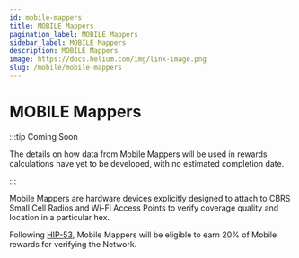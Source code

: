 ```yaml
---
id: mobile-mappers
title: MOBILE Mappers
pagination_label: MOBILE Mappers
sidebar_label: MOBILE Mappers
description: MOBILE Mappers
image: https://docs.helium.com/img/link-image.png
slug: /mobile/mobile-mappers
---
```



# MOBILE Mappers

<LegacyContentBanner />

:::tip Coming Soon

The details on how data from Mobile Mappers will be used in rewards calculations have 
yet to be developed, with no estimated completion date. 

:::

Mobile Mappers are hardware devices explicitly designed to attach to CBRS Small Cell Radios
and Wi-Fi Access Points to verify coverage quality and location in a particular hex.

Following [HIP-53](https://github.com/helium/HIP/blob/main/0053-mobile-dao.md), Mobile Mappers will
be eligible to earn 20% of Mobile rewards for verifying the Network.
